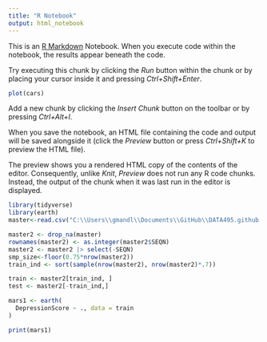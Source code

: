 ```yaml
---
title: "R Notebook"
output: html_notebook
---
```


This is an [R Markdown](http://rmarkdown.rstudio.com) Notebook. When you execute code within the notebook, the results appear beneath the code. 

Try executing this chunk by clicking the *Run* button within the chunk or by placing your cursor inside it and pressing *Ctrl+Shift+Enter*. 

```r
plot(cars)
```

Add a new chunk by clicking the *Insert Chunk* button on the toolbar or by pressing *Ctrl+Alt+I*.

When you save the notebook, an HTML file containing the code and output will be saved alongside it (click the *Preview* button or press *Ctrl+Shift+K* to preview the HTML file).

The preview shows you a rendered HTML copy of the contents of the editor. Consequently, unlike *Knit*, *Preview* does not run any R code chunks. Instead, the output of the chunk when it was last run in the editor is displayed.

```r
library(tidyverse)
library(earth)
master<-read.csv("C:\\Users\\gmandl\\Documents\\GitHub\\DATA495.github.io\\Data\\NHANES\\master_depression.csv")
```

```r
master2 <- drop_na(master)
rownames(master2) <- as.integer(master2$SEQN)
master2 <- master2 |> select(-SEQN)
smp_size<-floor(0.75*nrow(master2))
train_ind <- sort(sample(nrow(master2), nrow(master2)*.7))

train <- master2[train_ind, ]
test <- master2[-train_ind,]
```

```r
mars1 <- earth(
  DepressionScore ~ ., data = train
)

print(mars1)
```

